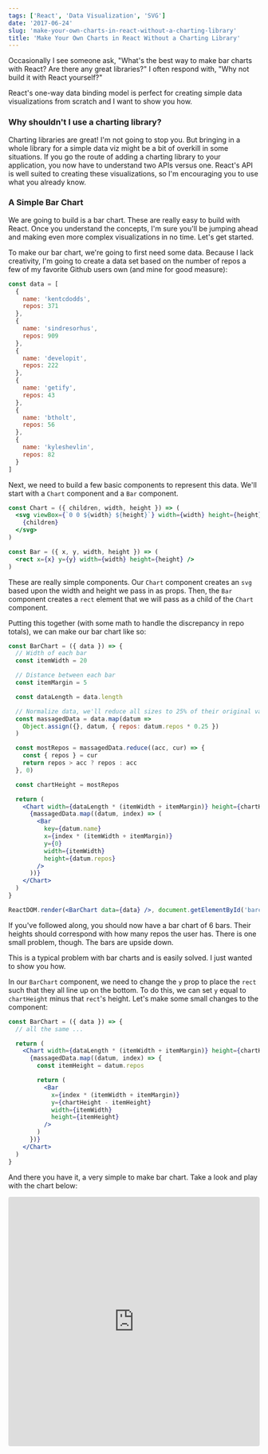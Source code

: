 ```yaml
---
tags: ['React', 'Data Visualization', 'SVG']
date: '2017-06-24'
slug: 'make-your-own-charts-in-react-without-a-charting-library'
title: 'Make Your Own Charts in React Without a Charting Library'
---
```



Occasionally I see someone ask, "What's the best way to make bar charts with React? Are there any great libraries?" I often respond with, "Why not build it with React yourself?"

React's one-way data binding model is perfect for creating simple data visualizations from scratch and I want to show you how.

### Why shouldn't I use a charting library?

Charting libraries are great! I'm not going to stop you. But bringing in a whole library for a simple data viz might be a bit of overkill in some situations. If you go the route of adding a charting library to your application, you now have to understand two APIs versus one. React's API is well suited to creating these visualizations, so I'm encouraging you to use what you already know.

### A Simple Bar Chart

<EggheadEmbed
  src="https://egghead.io/lessons/javascript-build-a-bar-chart-with-svg-from-scratch-with-react/embed"
  title="Bar Chart from Scratch"
/>

We are going to build is a bar chart. These are really easy to build with React. Once you understand the concepts, I'm sure you'll be jumping ahead and making even more complex visualizations in no time. Let's get started.

To make our bar chart, we're going to first need some data. Because I lack creativity, I'm going to create a data set based on the number of repos a few of my favorite Github users own (and mine for good measure):

```javascript
const data = [
  {
    name: 'kentcdodds',
    repos: 371
  },
  {
    name: 'sindresorhus',
    repos: 909
  },
  {
    name: 'developit',
    repos: 222
  },
  {
    name: 'getify',
    repos: 43
  },
  {
    name: 'btholt',
    repos: 56
  },
  {
    name: 'kyleshevlin',
    repos: 82
  }
]
```

Next, we need to build a few basic components to represent this data. We'll start with a `Chart` component and a `Bar` component.

```jsx
const Chart = ({ children, width, height }) => (
  <svg viewBox={`0 0 ${width} ${height}`} width={width} height={height}>
    {children}
  </svg>
)

const Bar = ({ x, y, width, height }) => (
  <rect x={x} y={y} width={width} height={height} />
)
```

These are really simple components. Our `Chart` component creates an `svg` based upon the width and height we pass in as props. Then, the `Bar` component creates a `rect` element that we will pass as a child of the `Chart` component.

Putting this together (with some math to handle the discrepancy in repo totals), we can make our bar chart like so:

```jsx
const BarChart = ({ data }) => {
  // Width of each bar
  const itemWidth = 20

  // Distance between each bar
  const itemMargin = 5

  const dataLength = data.length

  // Normalize data, we'll reduce all sizes to 25% of their original value
  const massagedData = data.map(datum =>
    Object.assign({}, datum, { repos: datum.repos * 0.25 })
  )

  const mostRepos = massagedData.reduce((acc, cur) => {
    const { repos } = cur
    return repos > acc ? repos : acc
  }, 0)

  const chartHeight = mostRepos

  return (
    <Chart width={dataLength * (itemWidth + itemMargin)} height={chartHeight}>
      {massagedData.map((datum, index) => (
        <Bar
          key={datum.name}
          x={index * (itemWidth + itemMargin)}
          y={0}
          width={itemWidth}
          height={datum.repos}
        />
      ))}
    </Chart>
  )
}

ReactDOM.render(<BarChart data={data} />, document.getElementById('barchart'))
```

If you've followed along, you should now have a bar chart of 6 bars. Their heights should correspond with how many repos the user has. There is one small problem, though. The bars are upside down.

This is a typical problem with bar charts and is easily solved. I just wanted to show you how.

In our `BarChart` component, we need to change the `y` prop to place the `rect` such that they all line up on the bottom. To do this, we can set `y` equal to `chartHeight` minus that `rect`'s height. Let's make some small changes to the component:

```jsx
const BarChart = ({ data }) => {
  // all the same ...

  return (
    <Chart width={dataLength * (itemWidth + itemMargin)} height={chartHeight}>
      {massagedData.map((datum, index) => {
        const itemHeight = datum.repos

        return (
          <Bar
            x={index * (itemWidth + itemMargin)}
            y={chartHeight - itemHeight}
            width={itemWidth}
            height={itemHeight}
          />
        )
      })}
    </Chart>
  )
}
```

And there you have it, a very simple to make bar chart. Take a look and play with the chart below:

<iframe
  src="https://codesandbox.io/embed/oQGjvR6ZK"
  style="width:100%; height:500px; border:0; border-radius: 4px; overflow:hidden;"
  sandbox="allow-modals allow-forms allow-popups allow-scripts allow-same-origin"
></iframe>
